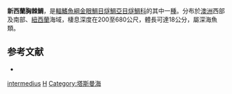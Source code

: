 {{Speciesbox
| name = 新西蘭胸棘鯛
| image = Hoplostethus intermedius.jpg
| image_width = 
| status = NE
| status_system = IUCN3.1
| genus = Hoplostethus
| species = intermedius
| authority = [[Hector|Hector]], 1875
| synonyms = *''Trachichthys intermedius''<br /><small>Hector, 1875</small>
}}
'''新西蘭胸棘鯛'''，是[[輻鰭魚綱|輻鰭魚綱]][[金眼鯛目|金眼鯛目]][[燧鯛亞目|燧鯛亞目]][[燧鯛科|燧鯛科]]的其中一[[種|種]]。分布於[[澳洲|澳洲]]西部及南部、[[紐西蘭|紐西蘭]]海域，棲息深度在200至680公尺，體長可達18公分，屬深海魚類。

==参考文献==
{{refbegin}}
*{{FishBase_species|genus=Hoplostethus|species=intermedius|year=2011|month=12}}
{{refend}}
{{Taxonbar|from=Q2472342}}

[[Category:胸棘鯛屬|intermedius]]
[[Category:1914年描述的魚類|H]]
[[Category:塔斯曼海|Category:塔斯曼海]]